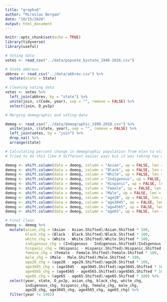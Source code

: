 ```yaml
---
title: "graphs6"
author: "Miroslav Bergam"
date: "10/15/2020"
output: html_document
---
```


```r
knitr::opts_chunk$set(echo = TRUE)
library(tidyverse)
library(useful)
```

```r

# Voting data
votes <- read_csv("../data/popvote_bystate_1948-2016.csv")

# State abbrevs
abbrev <- read_csv("../data/abbrev.csv") %>%
  mutate(state = State)

# Cleaning voting data
votes <- votes %>%
  left_join(abbrev, by = "state") %>%
  unite(join, c(Code, year), sep = "", remove = FALSE) %>%
  select(join, D_pv2p)

# Merging demographic and voting data

demog <- read_csv("../data/demographic_1990-2018.csv") %>%
  unite(join, c(state, year), sep = "", remove = FALSE) %>%
  left_join(votes, by = "join") %>%
  drop_na() %>%
  arrange(state) 

# Calculating percent change in demographic population from elxn to elxn
# Tried to do this like 4 different easier ways but it was taking too much time

demog <- shift.column(data = demog, column = "Asian", up = FALSE, len = 1)
demog <- shift.column(data = demog, column = "Black", up = FALSE, len = 1)
demog <- shift.column(data = demog, column = "White", up = FALSE, len = 1)
demog <- shift.column(data = demog, column = "Indigenous", up = FALSE, len = 1)
demog <- shift.column(data = demog, column = "Hispanic", up = FALSE, len = 1)
demog <- shift.column(data = demog, column = "Female", up = FALSE, len = 1)
demog <- shift.column(data = demog, column = "Male", up = FALSE, len = 1)
demog <- shift.column(data = demog, column = "age20", up = FALSE, len = 1)
demog <- shift.column(data = demog, column = "age3045", up = FALSE, len = 1)
demog <- shift.column(data = demog, column = "age4565", up = FALSE, len = 1)
demog <- shift.column(data = demog, column = "age65", up = FALSE, len = 1)

# Final clean
demog <- demog %>%
  mutate(asian_chg = (Asian - Asian.Shifted)/Asian.Shifted * 100,
         black_chg = (Black - Black.Shifted)/Black.Shifted * 100,
         white_chg = (White - White.Shifted)/White.Shifted * 100,
         indigenous_chg = (Indigenous - Indigenous.Shifted)/Indigenous.Shifted * 100,
         hispanic_chg = (Hispanic - Hispanic.Shifted)/Hispanic.Shifted * 100,
         female_chg = (Female - Female.Shifted)/Female.Shifted * 100,
         male_chg = (Male - Male.Shifted)/Male.Shifted * 100,
         age20_chg = (age20 - age20.Shifted)/age20.Shifted * 100,
         age3045_chg = (age3045 - age3045.Shifted)/age3045.Shifted * 100,
         age4565_chg = (age4565 - age4565.Shifted)/age4565.Shifted * 100,
         age65_chg = (age65 - age65.Shifted)/age65.Shifted * 100) %>%
  select(year, state, D_pv2p, asian_chg, black_chg, white_chg,
         indigenous_chg, hispanic_chg, female_chg, male_chg,
         age20_chg, age3045_chg, age4565_chg, age65_chg) %>%
  filter(year != 1992)


```

```r



```


